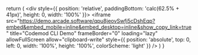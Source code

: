   return (
    <div style={{ position: 'relative', paddingBottom: 'calc(62.5% + 41px)', height: 0, width: '100%' }}>
      <iframe
        src="https://demo.arcade.software/qpu8jeovSwfj5cDshEqp?embed&embed_mobile=inline&embed_desktop=inline&show_copy_link=true"
        title="Codemod CLI Demo"
        frameBorder="0"
        loading="lazy"
        allowFullScreen
        allow="clipboard-write"
        style={{ position: 'absolute', top: 0, left: 0, width: '100%', height: '100%', colorScheme: 'light' }}
      />
    </div>
  )
}
